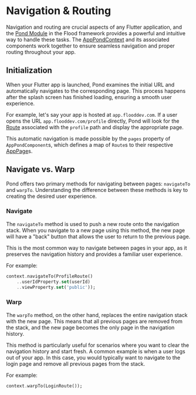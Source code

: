 # Navigation & Routing

Navigation and routing are crucial aspects of any Flutter application, and the [Pond Module](/pond) in the Flood framework provides a powerful and intuitive way to handle these tasks. The [AppPondContext](/pond/app) and its associated components work together to ensure seamless navigation and proper routing throughout your app.

## Initialization

When your Flutter app is launched, Pond examines the initial URL and automatically navigates to the corresponding page. This process happens after the splash screen has finished loading, ensuring a smooth user experience.

For example, let's say your app is hosted at `app.flooddev.com`. If a user opens the URL `app.flooddev.com/profile` directly, Pond will look for the [Route](/path) associated with the `profile` path and display the appropriate page.

This automatic navigation is made possible by the `pages` property of `AppPondComponent`s, which defines a map of `Route`s to their respective [AppPage](/pond/app/app-pages)s.

## Navigate vs. Warp

Pond offers two primary methods for navigating between pages: `navigateTo` and `warpTo`. Understanding the difference between these methods is key to creating the desired user experience.

### Navigate

The `navigateTo` method is used to push a new route onto the navigation stack. When you navigate to a new page using this method, the new page will have a "back" button that allows the user to return to the previous page.

This is the most common way to navigate between pages in your app, as it preserves the navigation history and provides a familiar user experience.

For example:

```dart
context.navigateTo(ProfileRoute()
    ..userIdProperty.set(userId)
    ..viewProperty.set('public'));
```

### Warp

The `warpTo` method, on the other hand, replaces the entire navigation stack with the new page. This means that all previous pages are removed from the stack, and the new page becomes the only page in the navigation history.

This method is particularly useful for scenarios where you want to clear the navigation history and start fresh. A common example is when a user logs out of your app. In this case, you would typically want to navigate to the login page and remove all previous pages from the stack.

For example:

```dart
context.warpTo(LoginRoute());
```
